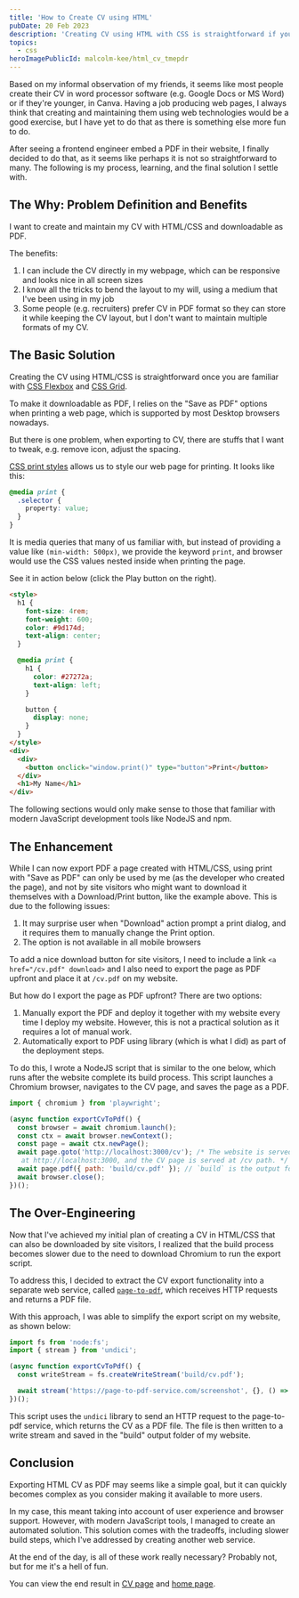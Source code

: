 ```yaml
---
title: 'How to Create CV using HTML'
pubDate: 20 Feb 2023
description: 'Creating CV using HTML with CSS is straightforward if you know them, but making it exportable as PDF is more involving'
topics:
  - css
heroImagePublicId: malcolm-kee/html_cv_tmepdr
---
```



Based on my informal observation of my friends, it seems like most people create their CV in word processor software (e.g. Google Docs or MS Word) or if they're younger, in Canva. Having a job producing web pages, I always think that creating and maintaining them using web technologies would be a good exercise, but I have yet to do that as there is something else more fun to do.

After seeing a frontend engineer embed a PDF in their website, I finally decided to do that, as it seems like perhaps it is not so straightforward to many. The following is my process, learning, and the final solution I settle with.

## The Why: Problem Definition and Benefits

I want to create and maintain my CV with HTML/CSS and downloadable as PDF.

The benefits:

1. I can include the CV directly in my webpage, which can be responsive and looks nice in all screen sizes
1. I know all the tricks to bend the layout to my will, using a medium that I've been using in my job
1. Some people (e.g. recruiters) prefer CV in PDF format so they can store it while keeping the CV layout, but I don't want to maintain multiple formats of my CV.

## The Basic Solution

Creating the CV using HTML/CSS is straightforward once you are familiar with [CSS Flexbox](https://css-tricks.com/snippets/css/a-guide-to-flexbox/) and [CSS Grid](https://css-tricks.com/snippets/css/complete-guide-grid/).

To make it downloadable as PDF, I relies on the "Save as PDF" options when printing a web page, which is supported by most Desktop browsers nowadays.

But there is one problem, when exporting to CV, there are stuffs that I want to tweak, e.g. remove icon, adjust the spacing.

[CSS print styles](https://www.smashingmagazine.com/2011/11/how-to-set-up-a-print-style-sheet/) allows us to style our web page for printing. It looks like this:

```css {0}
@media print {
  .selector {
    property: value;
  }
}
```

It is media queries that many of us familiar with, but instead of providing a value like `(min-width: 500px)`, we provide the keyword `print`, and browser would use the CSS values nested inside when printing the page.

See it in action below (click the Play button on the right).

<LiveEditor>

```html
<style>
  h1 {
    font-size: 4rem;
    font-weight: 600;
    color: #9d174d;
    text-align: center;
  }

  @media print {
    h1 {
      color: #27272a;
      text-align: left;
    }

    button {
      display: none;
    }
  }
</style>
<div>
  <div>
    <button onclick="window.print()" type="button">Print</button>
  </div>
  <h1>My Name</h1>
</div>
```

</LiveEditor>

<Aside className="mt-6">

The following sections would only make sense to those that familiar with modern JavaScript development tools like NodeJS and npm.

</Aside>

## The Enhancement

While I can now export PDF a page created with HTML/CSS, using print with "Save as PDF" can only be used by me (as the developer who created the page), and not by site visitors who might want to download it themselves with a Download/Print button, like the example above. This is due to the following issues:

1. It may surprise user when "Download" action prompt a print dialog, and it requires them to manually change the Print option.
1. The option is not available in all mobile browsers

To add a nice download button for site visitors, I need to include a link `<a href="/cv.pdf" download>` and I also need to export the page as PDF upfront and place it at `/cv.pdf` on my website.

But how do I export the page as PDF upfront? There are two options:

1. Manually export the PDF and deploy it together with my website every time I deploy my website. However, this is not a practical solution as it requires a lot of manual work.
1. Automatically export to PDF using library (which is what I did) as part of the deployment steps.

To do this, I wrote a NodeJS script that is similar to the one below, which runs after the website complete its build process. This script launches a Chromium browser, navigates to the CV page, and saves the page as a PDF.

```js
import { chromium } from 'playwright';

(async function exportCvToPdf() {
  const browser = await chromium.launch();
  const ctx = await browser.newContext();
  const page = await ctx.newPage();
  await page.goto('http://localhost:3000/cv'); /* The website is served locally
   at http://localhost:3000, and the CV page is served at /cv path. */
  await page.pdf({ path: 'build/cv.pdf' }); // `build` is the output folder of my website
  await browser.close();
})();
```

## The Over-Engineering

Now that I've achieved my initial plan of creating a CV in HTML/CSS that can also be downloaded by site visitors, I realized that the build process becomes slower due to the need to download Chromium to run the export script.

To address this, I decided to extract the CV export functionality into a separate web service, called [`page-to-pdf`](https://github.com/malcolm-kee/page-to-pdf), which receives HTTP requests and returns a PDF file.

With this approach, I was able to simplify the export script on my website, as shown below:

```js
import fs from 'node:fs';
import { stream } from 'undici';

(async function exportCvToPdf() {
  const writeStream = fs.createWriteStream('build/cv.pdf');

  await stream('https://page-to-pdf-service.com/screenshot', {}, () => writeStream);
})();
```

This script uses the `undici` library to send an HTTP request to the page-to-pdf service, which returns the CV as a PDF file. The file is then written to a write stream and saved in the "build" output folder of my website.

## Conclusion

Exporting HTML CV as PDF may seems like a simple goal, but it can quickly becomes complex as you consider making it available to more users.

In my case, this meant taking into account of user experience and browser support. However, with modern JavaScript tools, I managed to create an automated solution. This solution comes with the tradeoffs, including slower build steps, which I've addressed by creating another web service.

At the end of the day, is all of these work really necessary? Probably not, but for me it's a hell of fun.

<Aside>

You can view the end result in [CV page](/cv) and [home page](/).

</Aside>
